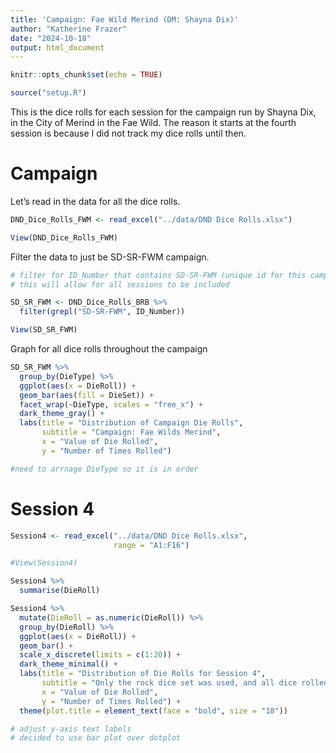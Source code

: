 ```yaml
---
title: 'Campaign: Fae Wild Merind (DM: Shayna Dix)'
author: "Katherine Frazer"
date: "2024-10-18"
output: html_document
---
```


```r
knitr::opts_chunk$set(echo = TRUE)
```

```r
source("setup.R")
```

This is the dice rolls for each session for the campaign run by Shayna Dix, in the City of Merind in the Fae Wild. The reason it starts at the fourth session is because I did not track my dice rolls until then.

# Campaign

Let's read in the data for all the dice rolls.

```r
DND_Dice_Rolls_FWM <- read_excel("../data/DND Dice Rolls.xlsx")

View(DND_Dice_Rolls_FWM)
```

Filter the data to just be SD-SR-FWM campaign.

```r
# filter for ID_Number that contains SD-SR-FWM (unique id for this campaign)
# this will allow for all sessions to be included

SD_SR_FWM <- DND_Dice_Rolls_BRB %>%
  filter(grepl("SD-SR-FWM", ID_Number))

View(SD_SR_FWM)
```

Graph for all dice rolls throughout the campaign

```r
SD_SR_FWM %>%
  group_by(DieType) %>%
  ggplot(aes(x = DieRoll)) +
  geom_bar(aes(fill = DieSet)) +
  facet_wrap(~DieType, scales = "free_x") +
  dark_theme_gray() +
  labs(title = "Distribution of Campaign Die Rolls",
       subtitle = "Campaign: Fae Wilds Merind",
       x = "Value of Die Rolled",
       y = "Number of Times Rolled")

#need to arrnage DieType so it is in order
```

# Session 4

```r
Session4 <- read_excel("../data/DND Dice Rolls.xlsx", 
                       range = "A1:F16")

#View(Session4)
```

```r
Session4 %>%
  summarise(DieRoll)

Session4 %>%
  mutate(DieRoll = as.numeric(DieRoll)) %>%
  group_by(DieRoll) %>%
  ggplot(aes(x = DieRoll)) +
  geom_bar() +
  scale_x_discrete(limits = c(1:20)) +
  dark_theme_minimal() +
  labs(title = "Distribution of Die Rolls for Session 4",
       subtitle = "Only the rock dice set was used, and all dice rolled were d20s",
       x = "Value of Die Rolled",
       y = "Number of Times Rolled") +
  theme(plot.title = element_text(face = "bold", size = "18"))

# adjust y-axis text labels
# decided to use bar plot over dotplot
```
